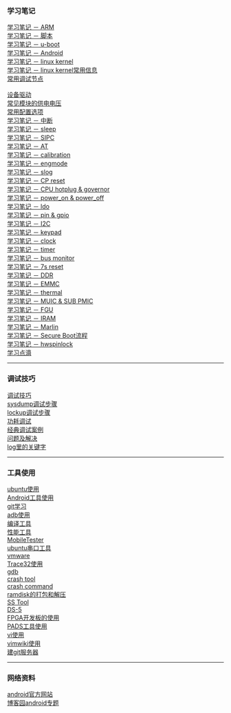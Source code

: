 === 学习笔记 ===
[[学习笔记 － ARM]]</BR>
[[学习笔记 － 脚本]]<BR>
[[学习笔记 － u-boot]]</BR>
[[学习笔记 － Android]]</BR>
[[学习笔记 － linux kernel]]</BR>
[[学习笔记 － linux kernel常用信息]]</BR>
[[常用调试节点]]</BR>
</BR>
[[设备驱动]]</BR>
[[常见模块的供电电压]]</BR>
[[常用配置选项]]</BR>
[[学习笔记 － 中断]]</BR>
[[学习笔记 － sleep]]</BR>
[[学习笔记 － SIPC]]</BR>
[[学习笔记 － AT]]<BR>
[[学习笔记 － calibration]]</BR>
[[学习笔记 － engmode]]</BR>
[[学习笔记 － slog]]</BR>
[[学习笔记 － CP reset]]</BR>
[[学习笔记 － CPU hotplug & governor]]</BR>
[[学习笔记 － power_on & power_off]]</BR>
[[学习笔记 － ldo]]</BR>
[[学习笔记 － pin & gpio]]</BR>
[[学习笔记 － I2C]]</BR>
[[学习笔记 － keypad]]</BR>
[[学习笔记 － clock]]</BR>
[[学习笔记 － timer]]</BR>
[[学习笔记 － bus monitor]]</BR>
[[学习笔记 － 7s reset]]</BR>
[[学习笔记 － DDR]]</BR>
[[学习笔记 － EMMC]]</BR>
[[学习笔记 － thermal]]</BR>
[[学习笔记 － MUIC & SUB PMIC]]</BR>
[[学习笔记 － FGU]]<BR>
[[学习笔记 － IRAM]]</BR>
[[学习笔记 － Marlin]]</BR>
[[学习笔记 － Secure Boot流程]]</BR>
[[学习笔记 － hwspinlock]]</BR>
[[学习点滴]]</BR>

----
=== 调试技巧 ===
[[调试技巧]]</BR>
[[sysdump调试步骤]]</BR>
[[lockup调试步骤]]</BR>
[[功耗调试]]<BR>
[[经典调试案例]]</BR>
[[问题及解决]]</BR>
[[log里的关键字]]<BR>


----
=== 工具使用 ===
[[ubuntu使用]]<BR>
[[Android工具使用]]<BR>
[[git学习]]</BR>
[[adb使用]]</BR>
[[编译工具]]<BR>
[[性能工具]]<BR>
[[MobileTester]]</BR>
[[ubuntu串口工具]]</BR>
[[vmware]]</BR>
[[Trace32使用]]</BR>
[[gdb]]<BR>
[[crash tool]]</BR>
[[crash command]]</BR>
[[ramdisk的打包和解压]]</BR>
[[SS Tool]]</BR>
[[DS-5]]</BR>
[[FPGA开发板的使用]]</BR>
[[PADS工具使用]]</BR>
[[vi使用]]<BR>
[[vimwiki使用]]</BR>
[[建git服务器]]</BR>

----
=== 网络资料 ===
[[http://developer.android.com/index.html|android官方网站]]</BR>
[[http://kb.cnblogs.com/zt/android/|博客园android专题]]</BR>

